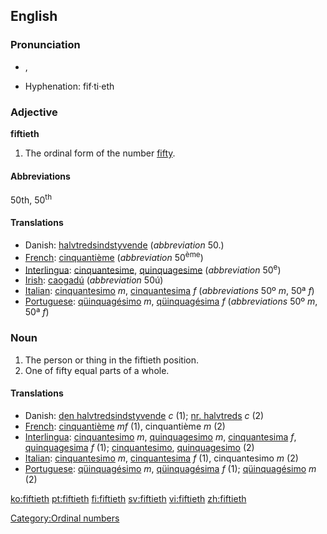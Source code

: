 ==English==

===Pronunciation===
*{{IPA|/ˈfɪftiəθ/}}, {{SAMPA|/"fIfti@T/}}
*Hyphenation: fif·ti·eth

===Adjective===
'''fiftieth'''
# The ordinal form of the number [[fifty]].

====Abbreviations====
50th, 50<sup>th</sup>

====Translations====

*Danish: [[halvtredsindstyvende]] (''abbreviation'' 50.)
*[[French]]: [[cinquantième]] (''abbreviation'' 50<sup>ème</sup>)
*[[Interlingua]]: [[cinquantesime]], [[quinquagesime]] (''abbreviation'' 50<sup>e</sup>)
*[[Irish]]: [[caogadú]] (''abbreviation'' 50ú)
*[[Italian]]: [[cinquantesimo]] ''m'', [[cinquantesima]] ''f'' (''abbreviations'' 50º ''m'', 50ª ''f'')
*[[Portuguese]]: [[qüinquagésimo]] ''m'', [[qüinquagésima]] ''f'' (''abbreviations'' 50º ''m'', 50ª ''f'')

===Noun===

#The person or thing in the fiftieth position.
#One of fifty equal parts of a whole.

====Translations====
*Danish: [[den halvtredsindstyvende]] ''c'' (1); [[nr. halvtreds]] ''c'' (2)
*[[French]]: [[cinquantième]]  ''mf'' (1), cinquantième ''m'' (2)
*[[Interlingua]]: [[cinquantesimo]] ''m'', [[quinquagesimo]] ''m'', [[cinquantesima]] ''f'', [[quinquagesima]] ''f'' (1); [[cinquantesimo]], [[quinquagesimo]] (2)
*[[Italian]]: [[cinquantesimo]] ''m'', [[cinquantesima]] ''f'' (1), cinquantesimo ''m'' (2)
*[[Portuguese]]: [[qüinquagésimo]] ''m'', [[qüinquagésima]] ''f'' (1); [[qüinquagésimo]] ''m'' (2)

[[Category:Ordinal numbers]]

[[ko:fiftieth]]
[[pt:fiftieth]]
[[fi:fiftieth]]
[[sv:fiftieth]]
[[vi:fiftieth]]
[[zh:fiftieth]]